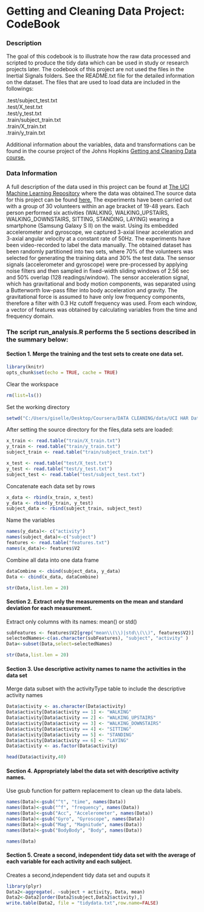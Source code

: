 # Getting and Cleaning Data Project: CodeBook


### Description

The goal of this codebook is to illustrate how the raw data processed and scripted to produce the tidy data which can be used in study or research projects later. The codebook of this project are not used the files in the Inertial Signals folders. See the README.txt file for the detailed information on the dataset. The files that are used to load data are included in the followings:

.test/subject_test.txt  
.test/X_test.txt  
.test/y_test.txt  
.train/subject_train.txt  
.train/X_train.txt  
.train/y_train.txt  

Additional information about the variables, data and transformations can be found in the course project of the Johns Hopkins [Getting and Cleaning Data course.](https://www.coursera.org/course/getdata)

### Data Information

A full description of the data used in this project can be found at [The UCI Machine Learning Repository](http://archive.ics.uci.edu/ml/datasets/Human+Activity+Recognition+Using+Smartphones ) where the data was obtained.The source data for this project can be found [here.](https://d396qusza40orc.cloudfront.net/getdata%2Fprojectfiles%2FUCI%20HAR%20Dataset.zip ) 
The experiments have been carried out with a group of 30 volunteers within an age bracket of 19-48 years. Each person performed six activities (WALKING, WALKING_UPSTAIRS, WALKING_DOWNSTAIRS, SITTING, STANDING, LAYING) wearing a smartphone (Samsung Galaxy S II) on the waist. Using its embedded accelerometer and gyroscope, we captured 3-axial linear acceleration and 3-axial angular velocity at a constant rate of 50Hz. The experiments have been video-recorded to label the data manually. The obtained dataset has been randomly partitioned into two sets, where 70% of the volunteers was selected for generating the training data and 30% the test data.
The sensor signals (accelerometer and gyroscope) were pre-processed by applying noise filters and then sampled in fixed-width sliding windows of 2.56 sec and 50% overlap (128 readings/window). The sensor acceleration signal, which has gravitational and body motion components, was separated using a Butterworth low-pass filter into body acceleration and gravity. The gravitational force is assumed to have only low frequency components, therefore a filter with 0.3 Hz cutoff frequency was used. From each window, a vector of features was obtained by calculating variables from the time and frequency domain.

### The script run_analysis.R performs the 5 sections described in the summary below:

#### Section 1. Merge the training and the test sets to create one data set.

```r
library(knitr)
opts_chunk$set(echo = TRUE, cache = TRUE)
```
Clear the workspace
```r
rm(list=ls())
```

Set the working directory
```r
setwd("C:/Users/giselle/Desktop/Coursera/DATA CLEANING/data/UCI HAR Dataset")
```
After setting the source directory for the files,data sets are loaded:
```r
x_train <- read.table("train/X_train.txt")
y_train <- read.table("train/y_train.txt")
subject_train <- read.table("train/subject_train.txt")
```
```r
x_test <- read.table("test/X_test.txt")
y_test <- read.table("test/y_test.txt")
subject_test <- read.table("test/subject_test.txt")
```
Concatenate each data set by rows
```r
x_data <- rbind(x_train, x_test)
y_data <- rbind(y_train, y_test)
subject_data <- rbind(subject_train, subject_test)
```
Name the variables
```r
names(y_data)<- c("activity")
names(subject_data)<-c("subject")
features <- read.table("features.txt")
names(x_data)<- features$V2
```
Combine all data into one data frame
```r
dataCombine <- cbind(subject_data, y_data)
Data <- cbind(x_data, dataCombine)
```
```r
str(Data,list.len = 20)
```
#### Section 2. Extract only the measurements on the mean and standard deviation for each measurement.

Extract only columns with its names: mean() or std() 
```r
subFeatures <- features$V2[grep("mean\\(\\)|std\\(\\)", features$V2)]
selectedNames<-c(as.character(subFeatures), "subject", "activity" )
Data<-subset(Data,select=selectedNames)
```
```r
str(Data,list.len = 20)
```
#### Section 3. Use descriptive activity names to name the activities in the data set

Merge data subset with the activityType table to include the descriptive activity names
```r
Data$activity <- as.character(Data$activity)
Data$activity[Data$activity == 1] <- "WALKING"
Data$activity[Data$activity == 2] <- "WALKING_UPSTAIRS"
Data$activity[Data$activity == 3] <- "WALKING_DOWNSTAIRS"
Data$activity[Data$activity == 4] <- "SITTING"
Data$activity[Data$activity == 5] <- "STANDING"
Data$activity[Data$activity == 6] <- "LAYING"
Data$activity <- as.factor(Data$activity)
```
```r
head(Data$activity,40)
```
#### Section 4. Appropriately label the data set with descriptive activity names.

Use gsub function for pattern replacement to clean up the data labels.
```r
names(Data)<-gsub("^t", "time", names(Data))
names(Data)<-gsub("^f", "frequency", names(Data))
names(Data)<-gsub("Acc", "Accelerometer", names(Data))
names(Data)<-gsub("Gyro", "Gyroscope", names(Data))
names(Data)<-gsub("Mag", "Magnitude", names(Data))
names(Data)<-gsub("BodyBody", "Body", names(Data))
```
```r
names(Data)
```
#### Section 5. Create a second, independent tidy data set with the average of each variable for each activity and each subject.

Creates a second,independent tidy data set and ouputs it
```r
library(plyr)
Data2<-aggregate(. ~subject + activity, Data, mean)
Data2<-Data2[order(Data2$subject,Data2$activity),]
write.table(Data2, file = "tidydata.txt",row.name=FALSE)
```


